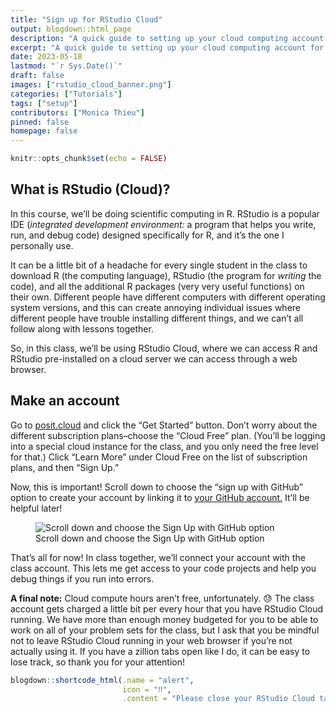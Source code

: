 ```yaml
---
title: "Sign up for RStudio Cloud"
output: blogdown::html_page
description: "A quick guide to setting up your cloud computing account for the course."
excerpt: "A quick guide to setting up your cloud computing account for the course."
date: 2023-05-18
lastmod: "`r Sys.Date()`"
draft: false
images: ["rstudio_cloud_banner.png"]
categories: ["Tutorials"]
tags: ["setup"]
contributors: ["Monica Thieu"]
pinned: false
homepage: false
---
```


```r
knitr::opts_chunk$set(echo = FALSE)
```

## What is RStudio (Cloud)?

In this course, we'll be doing scientific computing in R. RStudio is a popular IDE (_integrated development environment:_ a program that helps you write, run, and debug code) designed specifically for R, and it's the one I personally use.

It can be a little bit of a headache for every single student in the class to download R (the computing language), RStudio (the program for _writing_ the code), and all the additional R packages (very very useful functions) on their own. Different people have different computers with different operating system versions, and this can create annoying individual issues where different people have trouble installing different things, and we can't all follow along with lessons together.

So, in this class, we'll be using RStudio Cloud, where we can access R and RStudio pre-installed on a cloud server we can access through a web browser.

## Make an account

Go to [posit.cloud](https://posit.cloud) and click the "Get Started" button. Don't worry about the different subscription plans--choose the "Cloud Free" plan. (You'll be logging into a special cloud instance for the class, and you only need the free level for that.) Click "Learn More" under Cloud Free on the list of subscription plans, and then "Sign Up."

Now, this is important! Scroll down to choose the "sign up with GitHub" option to create your account by linking it to [your GitHub account.](../sign-up-for-github/) It'll be helpful later!

![Scroll down and choose the Sign Up with GitHub option](posit_cloud_signup.png)

That's all for now! In class together, we'll connect your account with the class account. This lets me get access to your code projects and help you debug things if you run into errors.

**A final note:** Cloud compute hours aren't free, unfortunately. 😓 The class account gets charged a little bit per every hour that you have RStudio Cloud running. We have more than enough money budgeted for you to be able to work on all of your problem sets for the class, but I ask that you be mindful not to leave RStudio Cloud running in your web browser if you're not actually using it. If you have a zillion tabs open like I do, it can be easy to lose track, so thank you for your attention!

```r
blogdown::shortcode_html(.name = "alert",
                         icon = "‼️",
                         .content = "Please close your RStudio Cloud tab when you're not using it so we don't get charged extra!")
```
